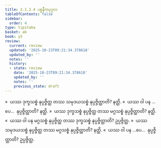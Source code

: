 ```yaml
---
title: 2.1.2.4 ပစ္စနီကပုဂ္ဂလ
tableOfContents: false
sidebar:
  order: 4
type: tipitaka
basket: ab
book: y5
review:
  current: review
  updated: '2025-10-23T09:21:34.378618'
  updated_by: ''
  notes: ''
  history:
  - state: review
    date: '2025-10-23T09:21:34.378618'
    updated_by: ''
    notes: ''
    previous_state: draft
---
```



<ReviewStatus review={frontmatter.review} showDetails={true} />

<HypothesisAnnotation frontmatter={frontmatter} />

<DynamicBreadcrumb />

<Division number="43" book="y5" e="ch" v="33" p="217">

<Paragraph number="288" book="y5">
»  ယဿ ဒုက္ခသစ္စံ နုပ္ပဇ္ဇိတ္ထ တဿ သမုဒယသစ္စံ နုပ္ပဇ္ဇိတ္ထာတိ? နတ္ထိ.
</Paragraph>

<Paragraph number="289" book="y5">
«  ယဿ ဝါ ပန …ပေ…  နုပ္ပဇ္ဇိတ္ထာတိ? နတ္ထိ.
</Paragraph>

<Paragraph number="290" book="y5">
»  ယဿ ဒုက္ခသစ္စံ နုပ္ပဇ္ဇိတ္ထ တဿ မဂ္ဂသစ္စံ နုပ္ပဇ္ဇိတ္ထာတိ? နတ္ထိ.
</Paragraph>

<Paragraph number="291" book="y5">
«  ယဿ ဝါ ပန မဂ္ဂသစ္စံ နုပ္ပဇ္ဇိတ္ထ တဿ ဒုက္ခသစ္စံ နုပ္ပဇ္ဇိတ္ထာတိ? ဥပ္ပဇ္ဇိတ္ထ.
</Paragraph>

</Division>
<Division number="44" book="y5" e="ch" v="33" p="217">

<Paragraph number="292" book="y5">
»  ယဿ သမုဒယသစ္စံ နုပ္ပဇ္ဇိတ္ထ တဿ မဂ္ဂသစ္စံ နုပ္ပဇ္ဇိတ္ထာတိ? နတ္ထိ.
</Paragraph>

<Paragraph number="293" book="y5">
«  ယဿ ဝါ ပန …ပေ…  နုပ္ပဇ္ဇိတ္ထာတိ? ဥပ္ပဇ္ဇိတ္ထ.
</Paragraph>
</Division>